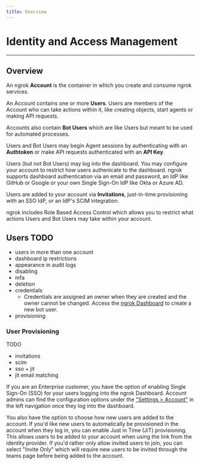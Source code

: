 ```yaml
---
title: Overview
---
```


# Identity and Access Management

---

## Overview

An ngrok **Account** is the container in which you create and consume ngrok
services.

An Account contains one or more **Users**. Users are members of the Account who
can take actions within it, like creating objects, start agents or making API
requests.

Accounts also contain **Bot Users** which are like Users but meant to be used for
automated processes.

Users and Bot Users may begin Agent sessions by authenticating with an
**Authtoken** or make API requests authenticated with an **API Key**.

Users (but not Bot Users) may log into the dashboard. You may configure your
account to restrict how users authenicate to the dashboard. ngrok supports
dashboard authentication via an email and password, an IdP like GitHub or
Google or your own Single Sign-On IdP like Okta or Azure AD.

Users are added to your account via **Invitations**, just-in-time provisioning
with an SSO IdP, or an IdP's SCIM integration.

ngrok includes Role Based Access Control which allows you to restrict what
actions Users and Bot Users may take within your account.

## Users TODO

- users in more than one account
- dashboard ip restrictions
- appearance in audit logs
- disabling
- mfa
- deletion
- credentials
  - Credentials are assigned an owner when they are created and the owner cannot be changed. Access the [ngrok Dashboard](https://dashboard.ngrok.com/users/bots) to create a new bot user.
- provisioning

### User Provisioning

TODO
- invitations
- scim
- sso + jit
- jit email matching

If you are an Enterprise customer, you have the option of enabling Single
Sign-On (SSO) for your users logging into the ngrok Dashboard. Account admins
can find the configuration options under the ["Settings >
Account"](https://dashboard.ngrok.com/settings) in the left navigation once
they log into the dashboard.

You also have the option to choose how new users are added to the account. If
you'd like new users to automatically be provisioned in the account when they
log in, you can enable Just in Time (JiT) provisioning. This allows users to be
added to your account when using the link from the identity provider. If you'd
rather only allow invited users to join, you can select "Invite Only" which
will require new users to be invited through the teams page before being added
to the account.

